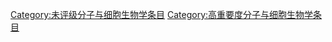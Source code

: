 [[Category:未评级分子与细胞生物学条目|Category:未评级分子与细胞生物学条目]]
[[Category:高重要度分子与细胞生物学条目|Category:高重要度分子与细胞生物学条目]]